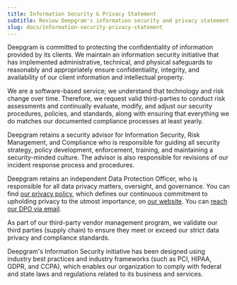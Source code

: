 ```yaml
---
title: Information Security & Privacy Statement
subtitle: Review Deepgram's information security and privacy statement.
slug: docs/information-security-privacy-statement
---
```



Deepgram is committed to protecting the confidentiality of information provided by its clients. We maintain an information security initiative that has implemented administrative, technical, and physical safeguards to reasonably and appropriately ensure confidentiality, integrity, and availability of our client information and intellectual property.

We are a software-based service; we understand that technology and risk change over time. Therefore, we request valid third-parties to conduct risk assessments and continually evaluate, modify, and adjust our security procedures, policies, and standards, along with ensuring that everything we do matches our documented compliance processes at least yearly.

Deepgram retains a security advisor for Information Security, Risk Management, and Compliance who is responsible for guiding all security strategy, policy development, enforcement, training, and maintaining a security-minded culture. The advisor is also responsible for revisions of our incident response process and procedures.

Deepgram retains an independent Data Protection Officer, who is responsible for all data privacy matters, oversight, and governance. You can find [our privacy policy](https://deepgram.com/privacy/), which defines our continuous commitment to upholding privacy to the utmost importance, on [our website](https://deepgram.com/). You can [reach our DPO via email](/cdn-cgi/l/email-protection#ff9b8f90bf9b9a9a8f988d9e92d19c9092).

As part of our third-party vendor management program, we validate our third parties (supply chain) to ensure they meet or exceed our strict data privacy and compliance standards.

Deepgram's Information Security initiative has been designed using industry best practices and industry frameworks (such as PCI, HIPAA, GDPR, and CCPA), which enables our organization to comply with federal and state laws and regulations related to its business and services.
